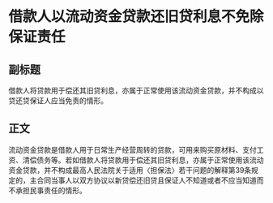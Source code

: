 # 借款人以流动资金贷款还旧贷利息不免除保证责任
## 副标题
借款人将贷款用于偿还其旧贷利息，亦属于正常使用该流动资金贷款，并不构成以贷还贷保证人应当免责的情形。
## 正文
流动资金贷款是借款人用于日常生产经营周转的贷款，可用来购买原材料、支付工资、清偿债务等。若如借款人将贷款用于偿还其旧贷利息，亦属于正常使用该流动资金贷款，并不构成最高人民法院关于适用〈担保法〉若干问题的解释第39条规定的，主合同当事人以双方协议以新贷偿还旧贷且保证人不知道或者不应当知道而不承担民事责任的情形。